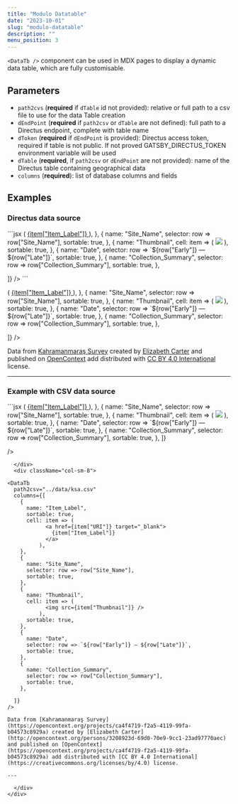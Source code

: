 ```yaml
---
title: "Modulo Datatable"
date: "2023-10-01"
slug: "modulo-datatable"
description: ""
menu_position: 3
---
```



`<DataTb />` component can be used in MDX pages to display a dynamic data table, which are fully customisable.

## Parameters

- `path2cvs` (**required** if `dTable` id not provided): relative or full path to a csv file to use for the data Table creation
- `dEndPoint` (**required** if `path2csv` or `dTable` are not defined): full path to a Directus endpoint, complete with table name
- `dToken` (**required** if `dEndPoint` is provided): Directus access token, required if table is not public. If not proved GATSBY_DIRECTUS_TOKEN environment variable will be used
- `dTable` (**required**, if `path2csv` or `dEndPoint` are not provided): name of the Directus table containing geographical data
- `columns` (**required**): list of database columns and fields

## Examples

### Directus data source

<div className="row">
  <div className="col-sm-4">
    ```jsx
    <DataTb
      striped={true}
      dEndPoint="https://db.lad-sapienza.it/curry/items/scms_ksa?limit=1000&offset=0"
      dToken="TzwQYgn4PSk5czDvQsT39gx8EByfBdiN"
      columns={[
    {
      name: "Item_Label",
      sortable: true,
      cell: item => (
            <a href={item["URI"]} target="_blank">
              {item["Item_Label"]}
            </a>
          ),
    },
    {
      name: "Site_Name",
      selector: row => row["Site_Name"],
      sortable: true,
    },
    {
      name: "Thumbnail",
      cell: item => (
            <img src={item["Thumbnail"]} />
          ),
      sortable: true,
    },
    {
      name: "Date",
      selector: row => `${row["Early"]} — ${row["Late"]}`,
      sortable: true,
    },
    {
      name: "Collection_Summary",
      selector: row => row["Collection_Summary"],
      sortable: true,
    },
    
  ]}
    />
    ```
  </div>
  <div className="col-sm-8">
    <DataTb
      striped={true}
      dEndPoint="https://db.lad-sapienza.it/curry/items/scms_ksa?limit=1000&offset=0"
      dToken="TzwQYgn4PSk5czDvQsT39gx8EByfBdiN"
      columns={[
    {
      name: "Item_Label",
      sortable: true,
      cell: item => (
            <a href={item["URI"]} target="_blank">
              {item["Item_Label"]}
            </a>
          ),
    },
    {
      name: "Site_Name",
      selector: row => row["Site_Name"],
      sortable: true,
    },
    {
      name: "Thumbnail",
      cell: item => (
            <img src={item["Thumbnail"]} />
          ),
      sortable: true,
    },
    {
      name: "Date",
      selector: row => `${row["Early"]} — ${row["Late"]}`,
      sortable: true,
    },
    {
      name: "Collection_Summary",
      selector: row => row["Collection_Summary"],
      sortable: true,
    },
    
  ]}
    />

  Data from [Kahramanmaraş Survey](https://opencontext.org/projects/ca4f4719-f2a5-4119-99fa-b04573c8929a) created by [Elizabeth Carter](http://opencontext.org/persons/3208923d-69d0-70e9-9cc1-23ad97770aec) and published on [OpenContext](https://opencontext.org/projects/ca4f4719-f2a5-4119-99fa-b04573c8929a) add distributed with [CC BY 4.0 International](https://creativecommons.org/licenses/by/4.0) license.

  ---

  </div>
</div>

### Example with CSV data source

<div className="row">
  <div className="col-sm-4">
```jsx
<DataTb
  path2csv="../data/ksa.csv"
  columns={[
    {
      name: "Item_Label",
      sortable: true,
      cell: item => (
            <a href={item["URI"]} target="_blank">
              {item["Item_Label"]}
            </a>
          ),
    },
    {
      name: "Site_Name",
      selector: row => row["Site_Name"],
      sortable: true,
    },
    {
      name: "Thumbnail",
      cell: item => (
            <img src={item["Thumbnail"]} />
          ),
      sortable: true,
    },
    {
      name: "Date",
      selector: row => `${row["Early"]} — ${row["Late"]}`,
      sortable: true,
    },
    {
      name: "Collection_Summary",
      selector: row => row["Collection_Summary"],
      sortable: true,
    },
  ]}
  
/>
```
  </div>
  <div className="col-sm-8">

<DataTb
  path2csv="../data/ksa.csv"
  columns={[
    {
      name: "Item_Label",
      sortable: true,
      cell: item => (
            <a href={item["URI"]} target="_blank">
              {item["Item_Label"]}
            </a>
          ),
    },
    {
      name: "Site_Name",
      selector: row => row["Site_Name"],
      sortable: true,
    },
    {
      name: "Thumbnail",
      cell: item => (
            <img src={item["Thumbnail"]} />
          ),
      sortable: true,
    },
    {
      name: "Date",
      selector: row => `${row["Early"]} — ${row["Late"]}`,
      sortable: true,
    },
    {
      name: "Collection_Summary",
      selector: row => row["Collection_Summary"],
      sortable: true,
    },
    
  ]}
/>

Data from [Kahramanmaraş Survey](https://opencontext.org/projects/ca4f4719-f2a5-4119-99fa-b04573c8929a) created by [Elizabeth Carter](http://opencontext.org/persons/3208923d-69d0-70e9-9cc1-23ad97770aec) and published on [OpenContext](https://opencontext.org/projects/ca4f4719-f2a5-4119-99fa-b04573c8929a) add distributed with [CC BY 4.0 International](https://creativecommons.org/licenses/by/4.0) license.

---

  </div>
</div>
